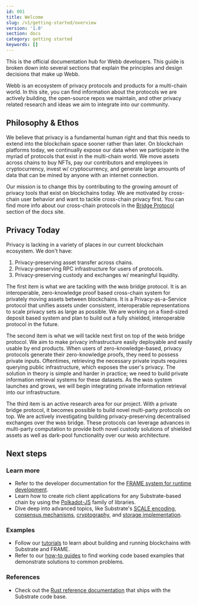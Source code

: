 ```yaml
---
id: 001
title: Welcome
slug: /v1/getting-started/overview
version: '1.0'
section: docs
category: getting started
keywords: []
---
```


This is the official documentation hub for Webb developers. This guide is broken down into several sections that
explain the principles and design decisions that make up Webb.

Webb is an ecosystem of privacy protocols and products for a multi-chain world. In this site, you can find 
information about the protocols we are actively building, the open-source repos we maintain, and other privacy
related research and ideas we aim to integrate into our community.

## Philosophy & Ethos

We believe that privacy is a fundamental human right and that this needs to extend into the blockchain space
sooner rather than later. On blockchain platforms today, we continually expose our data when we participate in
the myriad of protocols that exist in the multi-chain world. We move assets across chains to buy NFTs, pay our
contributors and employees in cryptocurrency, invest w/ cryptocurrency, and generate large amounts of data that
can be mined by anyone with an internet connection.

Our mission is to change this by contributing to the growing amount of privacy tools that exist on blockchains
today. We are motivated by cross-chain user behavior and want to tackle cross-chain privacy first. You can find
more info about our cross-chain protocols in the [Bridge Protocol]() section of the docs site.

## Privacy Today

Privacy is lacking in a variety of places in our current blockchain ecosystem. We don't have:

1. Privacy-preserving asset transfer across chains.
2. Privacy-preserving RPC infrastructure for users of protocols.
3. Privacy-preserving custody and exchanges w/ meaningful liquidity.

The first item is what we are tackling with the `Webb` bridge protocol. It is an interoperable, zero-knowledge
proof based cross-chain system for privately moving assets between blockchains. It is a Privacy-as-a-Service 
protocol that unifies assets under consistent, interoperable representations to scale privacy sets as large as
possible. We are working on a fixed-sized deposit based system and plan to build out a fully shielded, 
interoperable protocol in the future.

The second item is what we will tackle next first on top of the `Webb` bridge protocol. We aim to make privacy
infrastructure easily deployable and easily usable by end products. When users of zero-knowledge-based, privacy
protocols generate their zero-knowledge proofs, they need to possess private inputs. Oftentimes, retrieving the
necessary private inputs requires querying public infrastructure, which exposes the user's privacy. The solution
in theory is simple and harder in practice; we need to build private information retrieval systems for these
datasets. As the `Webb` system launches and grows, we will begin integrating private information retrieval into
our infrastructure.

The third item is an active research area for our project. With a private bridge protocol, it becomes possible
to build novel multi-party protocols on top. We are actively investigating building privacy-preserving 
decentralised exchanges over the `Webb` bridge. These protocols can leverage advances in multi-party computation
to provide both novel custody solutions of shielded assets as well as dark-pool functionality over our `Webb` 
architecture.

## Next steps

### Learn more

- Refer to the developer documentation for the [FRAME system for runtime development](/v3/concepts/runtime).
- Learn how to create rich client applications for any Substrate-based chain by using the
  [Polkadot-JS](/v3/integration/polkadot-js) family of libraries.
- Dive deep into advanced topics, like Substrate's [SCALE encoding](/v3/advanced/scale-codec),
  [consensus mechanisms](/v3/advanced/consensus), [cryptography](/v3/advanced/cryptography), and
  [storage implementation](/v3/advanced/storage).

### Examples

- Follow our [tutorials](/tutorials/v3) to learn about building and running blockchains with Substrate and FRAME.
- Refer to our [how-to guides](/how-to-guides/v3) to find working code based examples that demonstrate
  solutions to common problems.

### References

- Check out the [Rust reference documentation](/rustdocs) that ships with the Substrate code base.
